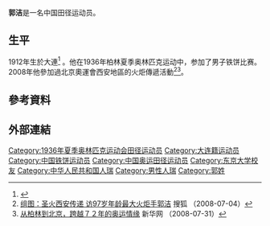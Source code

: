 {{Distinguish|郭潔}}
{{Infobox sportsperson
| name                      = 郭潔
| image                     = 
| image_size                = 
| alt                       = 
| caption                   = 
| real_name                 = 
| native_name               = 
| native_name_lang          = 
| romanizedname             = 
| english_name              = 
| birth_name                = 
| nickname                  = 
| nationality               = 
| national_team             = {{ROC-1928}}
| ethnicity                 = 
| hometown                  = 
| citizenship               = 
| birth_date                = {{Birth date|year=1912|month=1|day=16}}
| birth_place               = [[關東州|關東州]]大連
| death_date                = {{Death date and age|2015|11|15|1912|1|16}}
| death_place               = {{CHN-1949}}陝西省西安市
| resting_place             = 
| resting_place_coordinates = 
| monuments                 = 
| residence                 = 
| education                 = 東京帝國大學
| alma_mater                = 東京帝國大學
| occupation                = 
{{ubl
|西安體育學院教授（1982-1987）
}}
| years_active              = 1935 - 2012
| employer                  = 
| agent                     = 
| height                    = {{height|m=1.8}}
| weight                    = 
| spouse                    = 
| life_partner              = 
| other_interests           = 
| website                   = 
| module                    = 
| country                   = {{ROC-1912}}
| sport                     = 田徑
| disability                = 
| disability_class          = 
| rank                      = 
| event                     = 鐵餅
| universityteam            = 
| collegeteam               = 
| league                    = 
| league_type               = 
| club                      = 
| team                      = 
| turnedpro                 = 
| partner                   = 
| former_partner            = 
| coach                     = 
| retired                   = 
| coaching                  = 
| module2                   = 
| worlds                    = 
| regionals                 = 
| nationals                 = 
| olympics                  = 
| paralympics               = 
| highestranking            = 
| pb                        = 
{{ubl
|'''鐵餅（2公斤）'''：41.13公尺 （1936年）
}}
| medaltemplates            = 
| show-medals               = 
| module3                   = 
| updated                   = 2016年10月22日
}}
'''郭洁'''{{BD|1912年|1月16日|2015年|11月15日}}是一名中国田径运动员。

==生平==
1912年生於大連<ref name="SportsReference">{{cite web|last = Gjerde|first = Arild|author2 = Jeroen Heijmans|author3 = Bill Mallon|author4 = Hilary Evans|title = Guo Jie Biography and Olympic Results|work = Olympics|publisher = Sports Reference.com|date = July 2011|url = http://www.sports-reference.com/olympics/athletes/gu/guo-jie-1.html|accessdate = 2011-07-30|archive-url = https://web.archive.org/web/20110920091829/http://www.sports-reference.com/olympics/athletes/gu/guo-jie-1.html|archive-date = 2011-09-20|dead-url = yes}}</ref>
。他在1936年柏林夏季奥林匹克运动中，参加了男子铁饼比赛。2008年他參加過北京奧運會西安地區的火炬傳遞活動<ref>[http://2008.sohu.com/20080704/n257933052.shtml 组图：圣火西安传递 访97岁年龄最大火炬手郭洁] {{Webarchive|url=https://web.archive.org/web/20160305021506/http://2008.sohu.com/20080704/n257933052.shtml |date=2016年3月5號 }} 搜狐 （2008-07-04）</ref><ref>[http://news.xinhuanet.com/focus/2008-07/31/content_8796754.htm 从柏林到北京，跨越７２年的奥运情缘] 新华网 （2008-07-31）</ref>。

== 參考資料 ==
{{Reflist}}

== 外部連結 ==

{{DEFAULTSORT:G}}
[[Category:1936年夏季奥林匹克运动会田径运动员|Category:1936年夏季奥林匹克运动会田径运动员]]
[[Category:大连籍运动员|Category:大连籍运动员]]
[[Category:中国铁饼运动员|Category:中国铁饼运动员]]
[[Category:中国奥运田径运动员|Category:中国奥运田径运动员]]
[[Category:东京大学校友|Category:东京大学校友]]
[[Category:中华人民共和国人瑞|Category:中华人民共和国人瑞]]
[[Category:男性人瑞|Category:男性人瑞]]
[[Category:郭姓|Category:郭姓]]